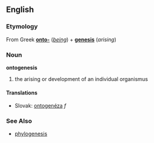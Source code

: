 == English ==
=== Etymology ===
From Greek '''[[onto-]]''' (''[[being]]'') + '''[[genesis]]''' (''arising'')
=== Noun ===
'''ontogenesis'''
# the arising or development of an individual organismus
==== Translations ====
*Slovak: [[ontogenéza#Slovak|ontogenéza]] ''f''
=== See Also ===
* [[phylogenesis]]